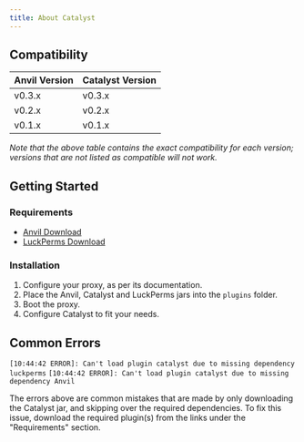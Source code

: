 ```yaml
---
title: About Catalyst
---
```




## Compatibility

| Anvil Version| Catalyst Version|
|---|---|
|v0.3.x| v0.3.x|
|v0.2.x| v0.2.x|
|v0.1.x| v0.1.x|

*Note that the above table contains the exact compatibility for each version; versions that are not listed as
compatible will not work.*


## Getting Started

### Requirements

- [Anvil Download](/anvil/releases)
- [LuckPerms Download](https://luckperms.net/download)

### Installation

1. Configure your proxy, as per its documentation.
2. Place the Anvil, Catalyst and LuckPerms jars into the `plugins` folder.
3. Boot the proxy.
4. Configure Catalyst to fit your needs.

## Common Errors

``
[10:44:42 ERROR]: Can't load plugin catalyst due to missing dependency luckperms
``
``
[10:44:42 ERROR]: Can't load plugin catalyst due to missing dependency Anvil
``

The errors above are common mistakes that are made by only downloading the Catalyst jar, and skipping over the required
 dependencies. To fix this issue, download the required plugin(s) from the links under the "Requirements" section.

